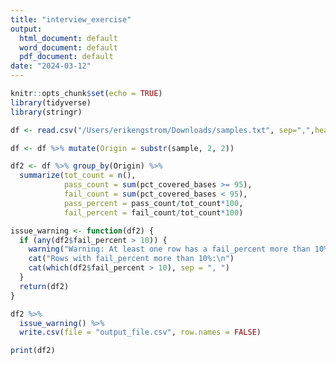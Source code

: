 ```yaml
---
title: "interview_exercise"
output:
  html_document: default
  word_document: default
  pdf_document: default
date: "2024-03-12"
---
```

```r
knitr::opts_chunk$set(echo = TRUE)
library(tidyverse)
library(stringr)
```

```r
df <- read.csv("/Users/erikengstrom/Downloads/samples.txt", sep=",",header=T)

df <- df %>% mutate(Origin = substr(sample, 2, 2))

df2 <- df %>% group_by(Origin) %>%
  summarize(tot_count = n(),
            pass_count = sum(pct_covered_bases >= 95),
            fail_count = sum(pct_covered_bases < 95),
            pass_percent = pass_count/tot_count*100,
            fail_percent = fail_count/tot_count*100)

issue_warning <- function(df2) {
  if (any(df2$fail_percent > 10)) {
    warning("Warning: At least one row has a fail_percent more than 10%.\n")
    cat("Rows with fail_percent more than 10%:\n")
    cat(which(df2$fail_percent > 10), sep = ", ")
  }
  return(df2)
}

df2 %>%
  issue_warning() %>%
  write.csv(file = "output_file.csv", row.names = FALSE)

print(df2)
```